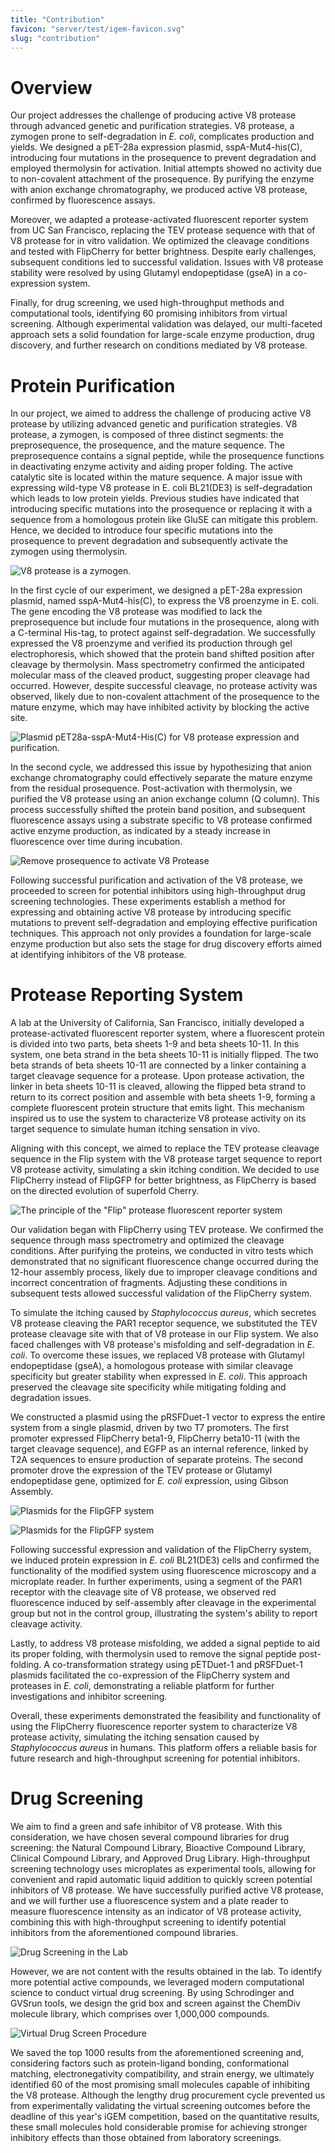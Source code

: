 ```yaml
---
title: "Contribution"
favicon: "server/test/igem-favicon.svg"
slug: "contribution"
---
```


# Overview

Our project addresses the challenge of producing active V8 protease through advanced genetic and purification strategies. V8 protease, a zymogen prone to self-degradation in _E. coli_, complicates production and yields. We designed a pET-28a expression plasmid, sspA-Mut4-his(C), introducing four mutations in the prosequence to prevent degradation and employed thermolysin for activation. Initial attempts showed no activity due to non-covalent attachment of the prosequence. By purifying the enzyme with anion exchange chromatography, we produced active V8 protease, confirmed by fluorescence assays.

Moreover, we adapted a protease-activated fluorescent reporter system from UC San Francisco, replacing the TEV protease sequence with that of V8 protease for in vitro validation. We optimized the cleavage conditions and tested with FlipCherry for better brightness. Despite early challenges, subsequent conditions led to successful validation. Issues with V8 protease stability were resolved by using Glutamyl endopeptidase (gseA) in a co-expression system.

Finally, for drug screening, we used high-throughput methods and computational tools, identifying 60 promising inhibitors from virtual screening. Although experimental validation was delayed, our multi-faceted approach sets a solid foundation for large-scale enzyme production, drug discovery, and further research on conditions mediated by V8 protease.

<split/>

# Protein Purification

In our project, we aimed to address the challenge of producing active V8 protease by utilizing advanced genetic and purification strategies. V8 protease, a zymogen, is composed of three distinct segments: the preprosequence, the prosequence, and the mature sequence. The preprosequence contains a signal peptide, while the prosequence functions in deactivating enzyme activity and aiding proper folding. The active catalytic site is located within the mature sequence. A major issue with expressing wild-type V8 protease in E. coli BL21(DE3) is self-degradation which leads to low protein yields. Previous studies have indicated that introducing specific mutations into the prosequence or replacing it with a sequence from a homologous protein like GluSE can mitigate this problem. Hence, we decided to introduce four specific mutations into the prosequence to prevent degradation and subsequently activate the zymogen using thermolysin.

![V8 protease is a zymogen.](server/contents/pj/zym.jpg)

In the first cycle of our experiment, we designed a pET-28a expression plasmid, named sspA-Mut4-his(C), to express the V8 proenzyme in E. coli. The gene encoding the V8 protease was modified to lack the preprosequence but include four mutations in the prosequence, along with a C-terminal His-tag, to protect against self-degradation. We successfully expressed the V8 proenzyme and verified its production through gel electrophoresis, which showed that the protein band shifted position after cleavage by thermolysin. Mass spectrometry confirmed the anticipated molecular mass of the cleaved product, suggesting proper cleavage had occurred. However, despite successful cleavage, no protease activity was observed, likely due to non-covalent attachment of the prosequence to the mature enzyme, which may have inhibited activity by blocking the active site.

![Plasmid pET28a-sspA-Mut4-His(C) for V8 protease expression and purification.](server/contents/plasmid/prov8.png)

In the second cycle, we addressed this issue by hypothesizing that anion exchange chromatography could effectively separate the mature enzyme from the residual prosequence. Post-activation with thermolysin, we purified the V8 protease using an anion exchange column (Q column). This process successfully shifted the protein band position, and subsequent fluorescence assays using a substrate specific to V8 protease confirmed active enzyme production, as indicated by a steady increase in fluorescence over time during incubation.

![Remove prosequence to activate V8 Protease](server/contents/pj/q.jpg)

Following successful purification and activation of the V8 protease, we proceeded to screen for potential inhibitors using high-throughput drug screening technologies. These experiments establish a method for expressing and obtaining active V8 protease by introducing specific mutations to prevent self-degradation and employing effective purification techniques. This approach not only provides a foundation for large-scale enzyme production but also sets the stage for drug discovery efforts aimed at identifying inhibitors of the V8 protease.

<split/>

# Protease Reporting System

A lab at the University of California, San Francisco, initially developed a protease-activated fluorescent reporter system, where a fluorescent protein is divided into two parts, beta sheets 1-9 and beta sheets 10-11. In this system, one beta strand in the beta sheets 10-11 is initially flipped. The two beta strands of beta sheets 10-11 are connected by a linker containing a target cleavage sequence for a protease. Upon protease activation, the linker in beta sheets 10-11 is cleaved, allowing the flipped beta strand to return to its correct position and assemble with beta sheets 1-9, forming a complete fluorescent protein structure that emits light. This mechanism inspired us to use the system to characterize V8 protease activity on its target sequence to simulate human itching sensation in vivo.

Aligning with this concept, we aimed to replace the TEV protease cleavage sequence in the Flip system with the V8 protease target sequence to report V8 protease activity, simulating a skin itching condition. We decided to use FlipCherry instead of FlipGFP for better brightness, as FlipCherry is based on the directed evolution of superfold Cherry.

![The principle of the "Flip" protease fluorescent reporter system](server/contents/pj/flipsystem.jpg)

Our validation began with FlipCherry using TEV protease. We confirmed the sequence through mass spectrometry and optimized the cleavage conditions. After purifying the proteins, we conducted in vitro tests which demonstrated that no significant fluorescence change occurred during the 12-hour assembly process, likely due to improper cleavage conditions and incorrect concentration of fragments. Adjusting these conditions in subsequent tests allowed successful validation of the FlipCherry system.

To simulate the itching caused by _Staphylococcus aureus_, which secretes V8 protease cleaving the PAR1 receptor sequence, we substituted the TEV protease cleavage site with that of V8 protease in our Flip system. We also faced challenges with V8 protease's misfolding and self-degradation in _E. coli_. To overcome these issues, we replaced V8 protease with Glutamyl endopeptidase (gseA), a homologous protease with similar cleavage specificity but greater stability when expressed in _E. coli_. This approach preserved the cleavage site specificity while mitigating folding and degradation issues.

We constructed a plasmid using the pRSFDuet-1 vector to express the entire system from a single plasmid, driven by two T7 promoters. The first promoter expressed FlipCherry beta1-9, FlipCherry beta10-11 (with the target cleavage sequence), and EGFP as an internal reference, linked by T2A sequences to ensure production of separate proteins. The second promoter drove the expression of the TEV protease or Glutamyl endopeptidase gene, optimized for _E. coli_ expression, using Gibson Assembly.

![Plasmids for the FlipGFP system](server/contents/plasmid/flipgfp-1.png)

![Plasmids for the FlipGFP system](server/contents/plasmid/flipgfp-2.png)

Following successful expression and validation of the FlipCherry system, we induced protein expression in _E. coli_ BL21(DE3) cells and confirmed the functionality of the modified system using fluorescence microscopy and a microplate reader. In further experiments, using a segment of the PAR1 receptor with the cleavage site of V8 protease, we observed red fluorescence induced by self-assembly after cleavage in the experimental group but not in the control group, illustrating the system's ability to report cleavage activity.

Lastly, to address V8 protease misfolding, we added a signal peptide to aid its proper folding, with thermolysin used to remove the signal peptide post-folding. A co-transformation strategy using pETDuet-1 and pRSFDuet-1 plasmids facilitated the co-expression of the FlipCherry system and proteases in _E. coli_, demonstrating a reliable platform for further investigations and inhibitor screening.

Overall, these experiments demonstrated the feasibility and functionality of using the FlipCherry fluorescence reporter system to characterize V8 protease activity, simulating the itching sensation caused by _Staphylococcus aureus_ in humans. This platform offers a reliable basis for future research and high-throughput screening for potential inhibitors.

<split/>

# Drug Screening

We aim to find a green and safe inhibitor of V8 protease. With this consideration, we have chosen several compound libraries for drug screening: the Natural Compound Library, Bioactive Compound Library, Clinical Compound Library, and Approved Drug Library. High-throughput screening technology uses microplates as experimental tools, allowing for convenient and rapid automatic liquid addition to quickly screen potential inhibitors of V8 protease. We have successfully purified active V8 protease, and we will further use a fluorescence system and a plate reader to measure fluorescence intensity as an indicator of V8 protease activity, combining this with high-throughput screening to identify potential inhibitors from the aforementioned compound libraries.

![Drug Screening in the Lab](server/contents/pj/screen.jpg)

However, we are not content with the results obtained in the lab. To identify more potential active compounds, we leveraged modern computational science to conduct virtual drug screening. By using Schrodinger and GVSrun tools, we design the grid box and screen against the ChemDiv molecule library, which comprises over 1,000,000 compounds.

![Virtual Drug Screen Procedure](server/contents/pj/vs.png)

We saved the top 1000 results from the aforementioned screening and, considering factors such as protein-ligand bonding, conformational matching, electronegativity compatibility, and strain energy, we ultimately identified 60 of the most promising small molecules capable of inhibiting the V8 protease. Although the lengthy drug procurement cycle prevented us from experimentally validating the virtual screening outcomes before the deadline of this year's iGEM competition, based on the quantitative results, these small molecules hold considerable promise for achieving stronger inhibitory effects than those obtained from laboratory screenings.
